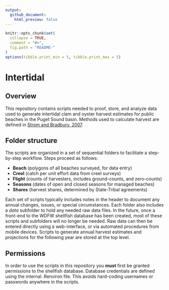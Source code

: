 ```yaml
---
output:
  github_document:
    html_preview: false
---
```


```r
knitr::opts_chunk$set(
  collapse = TRUE,
  comment = "#>",
  fig.path = "README-"
)
options(tibble.print_min = 5, tibble.print_max = 5)
```

# Intertidal

## Overview

This repository contains scripts needed to proof, store, and analyze data used to generate intertidal clam and oyster harvest estimates for public beaches in the Puget Sound basin. Methods used to calculate harvest are defined in [Strom and Bradbury, 2007](https://wdfw.wa.gov/publications/00944). 

## Folder structure

The scripts are organized in a set of sequential folders to facilitate a step-by-step workflow. Steps proceed as follows: 

* **Beach** (polygons of all beaches surveyed, for data entry)
* **Creel** (catch per unit effort data from creel surveys)
* **Flight** (counts of harvesters, includes ground-counts, and zero-counts)
* **Seasons** (dates of open and closed seasons for managed beaches)
* **Shares** (harvest shares, determined by State-Tribal agreements)

Each set of scripts typically includes notes in the header to document any annual changes, issues, or special circumstances. Each folder also includes a *data* subfolder to hold any needed raw data files. In the future, once a front-end to the WDFW shellfish database has been created, most of these scripts and subfolders will no longer be needed. Raw data can then be entered directly using a web-interface, or via automated procedures from mobile devices. Scripts to generate annual harvest estimates and projections for the following year are stored at the top level.  


## Permissions

In order to use the scripts in this repository you **must** first be granted permissions to the shellfish database. Database credentials are defined using the internal .Renviron file. This avoids hard-coding usernames or passwords anywhere in the scripts. 

